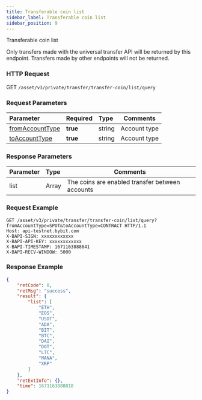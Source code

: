```yaml
---
title: Transferable coin list
sidebar_label: Transferable coin list
sidebar_position: 9
---
```

Transferable coin list

Only transfers made with the universal transfer API will be returned by this endpoint. Transfers made by other endpoints will not be returned.

### HTTP Request
GET `/asset/v3/private/transfer/transfer-coin/list/query`

### Request Parameters
| Parameter | Required | Type | Comments|
|:----- |:-------|:-----|------ |
|[fromAccountType](../enum#accounttype)|<b>true</b> |string |Account type |
|[toAccountType](../enum#accounttype) |<b>true</b> |string |Account type |

### Response Parameters
| Parameter | Type | Comments|
|:----- |:-----|----- |
|list |Array |The coins are enabled transfer between accounts|

### Request Example

```http
GET /asset/v3/private/transfer/transfer-coin/list/query?fromAccountType=SPOT&toAccountType=CONTRACT HTTP/1.1
Host: api-testnet.bybit.com
X-BAPI-SIGN: xxxxxxxxxxxx
X-BAPI-API-KEY: xxxxxxxxxxxx
X-BAPI-TIMESTAMP: 1671163888641
X-BAPI-RECV-WINDOW: 5000
```

### Response Example

```json
{
    "retCode": 0,
    "retMsg": "success",
    "result": {
        "list": [
            "ETH",
            "EOS",
            "USDT",
            "ADA",
            "BIT",
            "BTC",
            "DAI",
            "DOT",
            "LTC",
            "MANA",
            "XRP"
        ]
    },
    "retExtInfo": {},
    "time": 1671163888818
}
```
